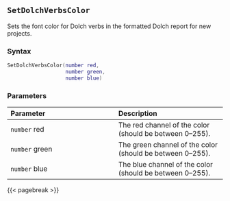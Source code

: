 ## `SetDolchVerbsColor`

Sets the font color for Dolch verbs in the formatted Dolch report for new projects.

### Syntax {-}

``` .lua
SetDolchVerbsColor(number red,
                   number green,
                   number blue)
```

### Parameters {-}

**Parameter** | **Description**
| :-- | :-- |
| `number` red | The red channel of the color (should be between 0--255). |
| `number` green | The green channel of the color (should be between 0--255). |
| `number` blue | The blue channel of the color (should be between 0--255). |

{{< pagebreak >}}
